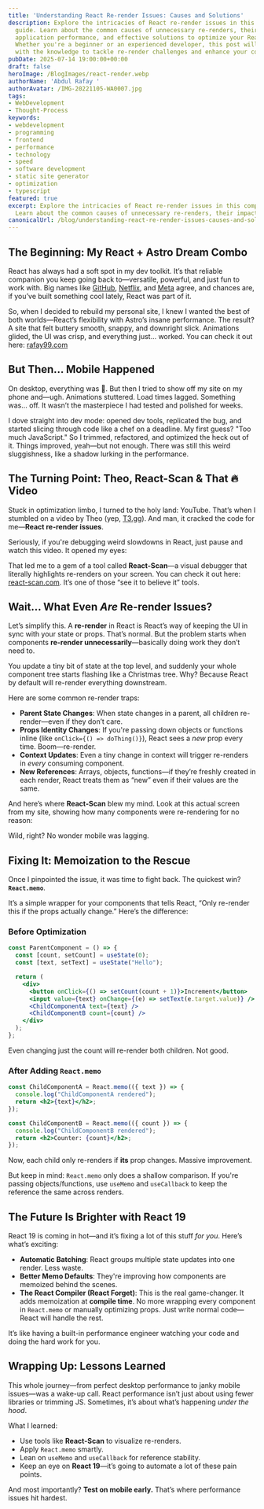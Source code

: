 ```yaml
---
title: 'Understanding React Re-render Issues: Causes and Solutions'
description: Explore the intricacies of React re-render issues in this comprehensive
  guide. Learn about the common causes of unnecessary re-renders, their impact on
  application performance, and effective solutions to optimize your React applications.
  Whether you're a beginner or an experienced developer, this post will equip you
  with the knowledge to tackle re-render challenges and enhance your coding practices.
pubDate: 2025-07-14 19:00:00+00:00
draft: false
heroImage: /BlogImages/react-render.webp
authorName: 'Abdul Rafay '
authorAvatar: /IMG-20221105-WA0007.jpg
tags:
- WebDevelopment
- Thought-Process
keywords:
- webdevelopment
- programming
- frontend
- performance
- technology
- speed
- software development
- static site generator
- optimization
- typescript
featured: true
excerpt: Explore the intricacies of React re-render issues in this comprehensive guide.
  Learn about the common causes of unnecessary re-renders, their impact on appli...
canonicalUrl: /blog/understanding-react-re-render-issues-causes-and-solutions
---
```


## The Beginning: My React + Astro Dream Combo

React has always had a soft spot in my dev toolkit. It’s that reliable companion you keep going back to—versatile, powerful, and just fun to work with. Big names like [GitHub](https://github.com), [Netflix](https://netflix.com), and [Meta](https://meta.com) agree, and chances are, if you’ve built something cool lately, React was part of it.

So, when I decided to rebuild my personal site, I knew I wanted the best of both worlds—React’s flexibility with Astro’s insane performance. The result? A site that felt buttery smooth, snappy, and downright slick. Animations glided, the UI was crisp, and everything just... worked. You can check it out here: [rafay99.com](https://rafay99.com)

## But Then... Mobile Happened

On desktop, everything was 💯. But then I tried to show off my site on my phone and—ugh. Animations stuttered. Load times lagged. Something was... off. It wasn’t the masterpiece I had tested and polished for weeks.

I dove straight into dev mode: opened dev tools, replicated the bug, and started slicing through code like a chef on a deadline. My first guess? "Too much JavaScript." So I trimmed, refactored, and optimized the heck out of it. Things improved, yeah—but not enough. There was still this weird sluggishness, like a shadow lurking in the performance.

## The Turning Point: Theo, React-Scan & That 🔥 Video

Stuck in optimization limbo, I turned to the holy land: YouTube. That’s when I stumbled on a video by Theo (yep, [T3.gg](https://t3.gg/)). And man, it cracked the code for me—**React re-render issues**.

Seriously, if you're debugging weird slowdowns in React, just pause and watch this video. It opened my eyes:

<VideoEmbed
  src="https://www.youtube.com/embed/INLq9RPAYUw?si=FQw3NjB1J6imqTnV"
  title="Unnecessary Re-renders and What to Do About Them - Theo (T3.gg)"
/>

That led me to a gem of a tool called **React-Scan**—a visual debugger that literally highlights re-renders on your screen. You can check it out here: [react-scan.com](https://react-scan.com/). It’s one of those “see it to believe it” tools.

## Wait… What Even _Are_ Re-render Issues?

Let’s simplify this. A **re-render** in React is React’s way of keeping the UI in sync with your state or props. That’s normal. But the problem starts when components **re-render unnecessarily**—basically doing work they don’t need to.

You update a tiny bit of state at the top level, and suddenly your whole component tree starts flashing like a Christmas tree. Why? Because React by default will re-render everything downstream.

Here are some common re-render traps:

- **Parent State Changes**: When state changes in a parent, all children re-render—even if they don’t care.
- **Props Identity Changes**: If you're passing down objects or functions inline (like `onClick={() => doThing()}`), React sees a _new_ prop every time. Boom—re-render.
- **Context Updates**: Even a tiny change in context will trigger re-renders in _every_ consuming component.
- **New References**: Arrays, objects, functions—if they’re freshly created in each render, React treats them as “new” even if their values are the same.

And here’s where **React-Scan** blew my mind. Look at this actual screen from my site, showing how many components were re-rendering for no reason:

<VideoEmbed
  src="https://7huqjqx8yo.ufs.sh/f/TViMykBJnLIJ7kCSbsT6vFktEwxg4XaRbJnYSicA0qh5r93B"
  title="React-Scan Visualization of Re-render Issues on my Website"
/>

Wild, right? No wonder mobile was lagging.

## Fixing It: Memoization to the Rescue

Once I pinpointed the issue, it was time to fight back. The quickest win? **`React.memo`**.

It’s a simple wrapper for your components that tells React, “Only re-render this if the props actually change.” Here’s the difference:

### Before Optimization

```jsx
const ParentComponent = () => {
  const [count, setCount] = useState(0);
  const [text, setText] = useState("Hello");

  return (
    <div>
      <button onClick={() => setCount(count + 1)}>Increment</button>
      <input value={text} onChange={(e) => setText(e.target.value)} />
      <ChildComponentA text={text} />
      <ChildComponentB count={count} />
    </div>
  );
};
```

Even changing just the count will re-render both children. Not good.

### After Adding `React.memo`

```jsx
const ChildComponentA = React.memo(({ text }) => {
  console.log("ChildComponentA rendered");
  return <h2>{text}</h2>;
});

const ChildComponentB = React.memo(({ count }) => {
  console.log("ChildComponentB rendered");
  return <h2>Counter: {count}</h2>;
});
```

Now, each child only re-renders if **its** prop changes. Massive improvement.

But keep in mind: `React.memo` only does a shallow comparison. If you're passing objects/functions, use `useMemo` and `useCallback` to keep the reference the same across renders.

## The Future Is Brighter with React 19

React 19 is coming in hot—and it’s fixing a lot of this stuff _for you_. Here’s what’s exciting:

- **Automatic Batching**: React groups multiple state updates into one render. Less waste.
- **Better Memo Defaults**: They're improving how components are memoized behind the scenes.
- **The React Compiler (React Forget)**: This is the real game-changer. It adds memoization at **compile time**. No more wrapping every component in `React.memo` or manually optimizing props. Just write normal code—React will handle the rest.

It’s like having a built-in performance engineer watching your code and doing the hard work for you.

## Wrapping Up: Lessons Learned

This whole journey—from perfect desktop performance to janky mobile issues—was a wake-up call. React performance isn’t just about using fewer libraries or trimming JS. Sometimes, it’s about what’s happening _under the hood_.

What I learned:

- Use tools like **React-Scan** to visualize re-renders.
- Apply `React.memo` smartly.
- Lean on `useMemo` and `useCallback` for reference stability.
- Keep an eye on **React 19**—it’s going to automate a lot of these pain points.

And most importantly? **Test on mobile early.** That’s where performance issues hit hardest.
